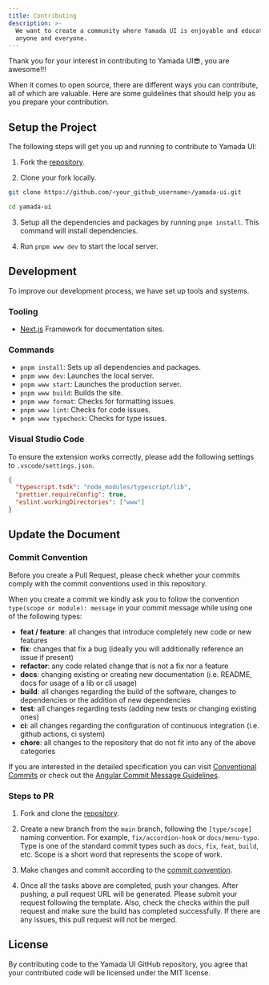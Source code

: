 ```yaml
---
title: Contributing
description: >-
  We want to create a community where Yamada UI is enjoyable and educational for
  anyone and everyone.
---
```


Thank you for your interest in contributing to Yamada UI😎, you are awesome!!!

When it comes to open source, there are different ways you can contribute, all of which are valuable. Here are some guidelines that should help you as you prepare your contribution.

## Setup the Project

The following steps will get you up and running to contribute to Yamada UI:

1. Fork the [repository](https://github.com/yamada-ui/yamada-ui).

2. Clone your fork locally.

```sh
git clone https://github.com/<your_github_username>/yamada-ui.git

cd yamada-ui
```

3. Setup all the dependencies and packages by running `pnpm install`. This command will install dependencies.

4. Run `pnpm www dev` to start the local server.

## Development

To improve our development process, we have set up tools and systems.

### Tooling

- [Next.js](https://nextjs.org/) Framework for documentation sites.

### Commands

- `pnpm install`: Sets up all dependencies and packages.
- `pnpm www dev`: Launches the local server.
- `pnpm www start`: Launches the production server.
- `pnpm www build`: Builds the site.
- `pnpm www format`: Checks for formatting issues.
- `pnpm www lint`: Checks for code issues.
- `pnpm www typecheck`: Checks for type issues.

### Visual Studio Code

To ensure the extension works correctly, please add the following settings to `.vscode/settings.json`.

```json
{
  "typescript.tsdk": "node_modules/typescript/lib",
  "prettier.requireConfig": true,
  "eslint.workingDirectories": ["www"]
}
```

## Update the Document

### Commit Convention

Before you create a Pull Request, please check whether your commits comply with
the commit conventions used in this repository.

When you create a commit we kindly ask you to follow the convention
`type(scope or module): message` in your commit message while using one of
the following types:

- **feat / feature**: all changes that introduce completely new code or new features
- **fix**: changes that fix a bug (ideally you will additionally reference an issue if present)
- **refactor**: any code related change that is not a fix nor a feature
- **docs**: changing existing or creating new documentation (i.e. README, docs for usage of a lib or cli usage)
- **build**: all changes regarding the build of the software, changes to dependencies or the addition of new dependencies
- **test**: all changes regarding tests (adding new tests or changing existing ones)
- **ci**: all changes regarding the configuration of continuous integration (i.e. github actions, ci system)
- **chore**: all changes to the repository that do not fit into any of the above categories

If you are interested in the detailed specification you can visit
[Conventional Commits](https://www.conventionalcommits.org) or check out the
[Angular Commit Message Guidelines](https://github.com/angular/angular/blob/22b96b9/CONTRIBUTING.md#-commit-message-guidelines).

### Steps to PR

1. Fork and clone the [repository](https://github.com/yamada-ui/yamada-ui).

2. Create a new branch from the `main` branch, following the `[type/scope]` naming convention. For example, `fix/accordion-hook` or `docs/menu-typo`. Type is one of the standard commit types such as `docs`, `fix`, `feat`, `build`, etc. Scope is a short word that represents the scope of work.

3. Make changes and commit according to the [commit convention](#commit-convention).

4. Once all the tasks above are completed, push your changes. After pushing, a pull request URL will be generated. Please submit your request following the template. Also, check the checks within the pull request and make sure the build has completed successfully. If there are any issues, this pull request will not be merged.

## License

By contributing code to the Yamada UI GitHub repository, you agree that your contributed code will be licensed under the MIT license.
